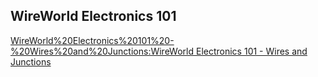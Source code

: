 == WireWorld Electronics 101 ==

[[WireWorld%20Electronics%20101%20-%20Wires%20and%20Junctions:WireWorld Electronics 101 - Wires and Junctions]]